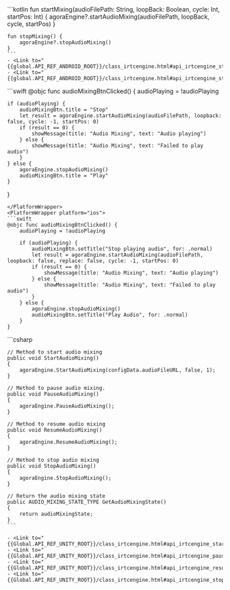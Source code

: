 <PlatformWrapper platform="android">
    ```kotlin
    fun startMixing(audioFilePath: String, loopBack: Boolean, cycle: Int, startPos: Int) {
        agoraEngine?.startAudioMixing(audioFilePath, loopBack, cycle, startPos)
    }

    fun stopMixing() {
        agoraEngine?.stopAudioMixing()
    }    
    ```
    - <Link to="{{global.API_REF_ANDROID_ROOT}}/class_irtcengine.html#api_irtcengine_startaudiomixing2">startAudioMixing</Link>
    - <Link to="{{global.API_REF_ANDROID_ROOT}}/class_irtcengine.html#api_irtcengine_stopaudiomixing">stopAudioMixing</Link>
</PlatformWrapper>
<PlatformWrapper platform="macos">
```swift
@objc func audioMixingBtnClicked() {
    audioPlaying = !audioPlaying

    if (audioPlaying) {
        audioMixingBtn.title = "Stop"
        let result = agoraEngine.startAudioMixing(audioFilePath, loopback: false, cycle: -1, startPos: 0)
        if (result == 0) {
            showMessage(title: "Audio Mixing", text: "Audio playing")
        } else {
            showMessage(title: "Audio Mixing", text: "Failed to play audio")
        }
    } else {
        agoraEngine.stopAudioMixing()
        audioMixingBtn.title = "Play"
    }
}
```
</PlatformWrapper>
<PlatformWrapper platform="ios">
```swift
@objc func audioMixingBtnClicked() {
    audioPlaying = !audioPlaying

    if (audioPlaying) {
        audioMixingBtn.setTitle("Stop playing audio", for: .normal)
        let result = agoraEngine.startAudioMixing(audioFilePath, loopback: false, replace: false, cycle: -1, startPos: 0)
        if (result == 0) {
            showMessage(title: "Audio Mixing", text: "Audio playing")
        } else {
            showMessage(title: "Audio Mixing", text: "Failed to play audio")
        }
    } else {
        agoraEngine.stopAudioMixing()
        audioMixingBtn.setTitle("Play Audio", for: .normal)
    }
}
```
</PlatformWrapper>

<PlatformWrapper platform = "unity">
    ```csharp
    
    // Method to start audio mixing
    public void StartAudioMixing()
    {
        agoraEngine.StartAudioMixing(configData.audioFileURL, false, 1);
    }

    // Method to pause audio mixing.
    public void PauseAudioMixing()
    {
        agoraEngine.PauseAudioMixing();
    }

    // Method to resume audio mixing
    public void ResumeAudioMixing()
    {
        agoraEngine.ResumeAudioMixing();
    }

    // Method to stop audio mixing
    public void StopAudioMixing()
    {
        agoraEngine.StopAudioMixing();
    }

    // Return the audio mixing state
    public AUDIO_MIXING_STATE_TYPE GetAudioMixingState()
    {
        return audioMixingState;
    }
    ```
            
    - <Link to="{{Global.API_REF_UNITY_ROOT}}/class_irtcengine.html#api_irtcengine_startaudiomixing">StartAudioMixing</Link>
    - <Link to="{{Global.API_REF_UNITY_ROOT}}/class_irtcengine.html#api_irtcengine_pauseaudiomixing">PauseAudioMixing</Link>
    - <Link to="{{Global.API_REF_UNITY_ROOT}}/class_irtcengine.html#api_irtcengine_resumeaudiomixing">ResumeAudioMixing</Link>
    - <Link to="{{Global.API_REF_UNITY_ROOT}}/class_irtcengine.html#api_irtcengine_stopaudiomixing">StopAudioMixing</Link>

</PlatformWrapper>